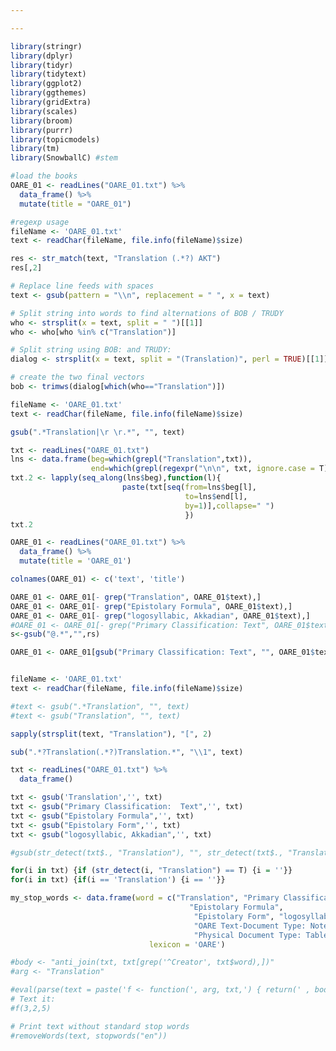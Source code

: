```yaml
---

---
```



```r
library(stringr)
library(dplyr)
library(tidyr)
library(tidytext)
library(ggplot2)
library(ggthemes)
library(gridExtra)
library(scales)
library(broom)
library(purrr)
library(topicmodels)
library(tm)
library(SnowballC) #stem

```


```r
#load the books
OARE_01 <- readLines("OARE_01.txt") %>%
  data_frame() %>%
  mutate(title = "OARE_01") 
```



```r
#regexp usage
fileName <- 'OARE_01.txt'
text <- readChar(fileName, file.info(fileName)$size)

res <- str_match(text, "Translation (.*?) AKT")
res[,2]

```

```r

# Replace line feeds with spaces
text <- gsub(pattern = "\\n", replacement = " ", x = text)

# Split string into words to find alternations of BOB / TRUDY
who <- strsplit(x = text, split = " ")[[1]]
who <- who[who %in% c("Translation")] 

# Split string using BOB: and TRUDY:
dialog <- strsplit(x = text, split = "(Translation)", perl = TRUE)[[1]][-1]

# create the two final vectors
bob <- trimws(dialog[which(who=="Translation")])
```

```r
fileName <- 'OARE_01.txt'
text <- readChar(fileName, file.info(fileName)$size)

gsub(".*Translation|\r \r.*", "", text)
```


```r
txt <- readLines("OARE_01.txt")
lns <- data.frame(beg=which(grepl("Translation",txt)),
                  end=which(grepl(regexpr("\n\n", txt, ignore.case = T),txt)))
txt.2 <- lapply(seq_along(lns$beg),function(l){
                         paste(txt[seq(from=lns$beg[l],
                                       to=lns$end[l],
                                       by=1)],collapse=" ")
                                       })
txt.2
```




```r
OARE_01 <- readLines("OARE_01.txt") %>%
  data_frame() %>%
  mutate(title = 'OARE_01')

colnames(OARE_01) <- c('text', 'title')

OARE_01 <- OARE_01[- grep("Translation", OARE_01$text),]
OARE_01 <- OARE_01[- grep("Epistolary Formula", OARE_01$text),]
OARE_01 <- OARE_01[- grep("logosyllabic, Akkadian", OARE_01$text),]
#OARE_01 <- OARE_01[- grep("Primary Classification: Text", OARE_01$text),]
s<-gsub("@.*","",rs)

OARE_01 <- OARE_01[gsub("Primary Classification: Text", "", OARE_01$text),]



```

```r
fileName <- 'OARE_01.txt'
text <- readChar(fileName, file.info(fileName)$size)

#text <- gsub(".*Translation", "", text)
#text <- gsub("Translation", "", text)

sapply(strsplit(text, "Translation"), "[", 2)

sub(".*?Translation(.*?)Translation.*", "\\1", text)
```
```r

txt <- readLines("OARE_01.txt") %>%
  data_frame() 

txt <- gsub('Translation','', txt)
txt <- gsub("Primary Classification:  Text",'', txt)
txt <- gsub("Epistolary Formula",'', txt)
txt <- gsub("Epistolary Form",'', txt)
txt <- gsub("logosyllabic, Akkadian",'', txt)

#gsub(str_detect(txt$., "Translation"), "", str_detect(txt$., "Translation")  

for(i in txt) {if (str_detect(i, "Translation") == T) {i = ''}}
for(i in txt) {if(i == 'Translation') {i == ''}}

```

```r
my_stop_words <- data.frame(word = c("Translation", "Primary Classification:  Text", 
                                        "Epistolary Formula",
                                         "Epistolary Form", "logosyllabic, Akkadian", "First Topic",
                                         "OARE Text-Document Type: Note", "OARE Text-Document Type: Note",
                                         "Physical Document Type: Tablet", "Topic"), 
                               lexicon = 'OARE')

#body <- "anti_join(txt, txt[grep('^Creator', txt$word),])"
#arg <- "Translation"

#eval(parse(text = paste('f <- function(', arg, txt,') { return(' , body , ')}', sep='')))
# Text it:
#f(3,2,5)

# Print text without standard stop words
#removeWords(text, stopwords("en"))
```







